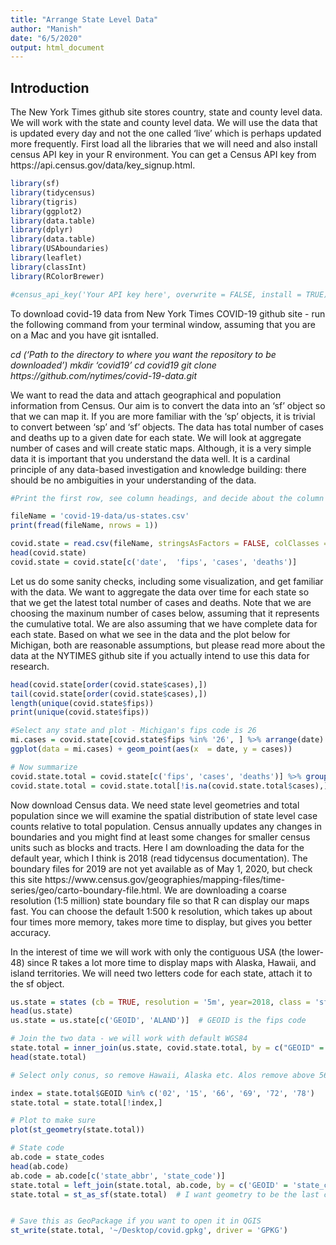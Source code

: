 ```yaml
---
title: "Arrange State Level Data"
author: "Manish"
date: "6/5/2020"
output: html_document
---
```

## Introduction

The New York Times github site stores country, state and county level data. We will work with the state and county level data. We will use the data that is updated every day and not the one called 'live' which is perhaps updated more frequently. First load all the libraries that we will need and also install census API key in your R environment. You can get a Census API key from https://api.census.gov/data/key_signup.html.  

```r

library(sf)
library(tidycensus)
library(tigris)
library(ggplot2)
library(data.table)
library(dplyr)
library(data.table)
library(USAboundaries)
library(leaflet)
library(classInt)
library(RColorBrewer)

#census_api_key('Your API key here', overwrite = FALSE, install = TRUE)
```
To download covid-19 data from New York Times COVID-19 github site - run the following command from your terminal window, assuming that you are on a Mac and you have git isntalled. 

*cd ('Path to the directory to where you want the repository to be downloaded')
mkdir 'covid19'
cd covid19
git clone https://github.com/nytimes/covid-19-data.git*

We want to read the data and attach geographical and population information from Census. Our aim is to convert the data into an 'sf' object so that we can map it. If you are more familiar with the 'sp' objects, it is trivial to convert between 'sp' and 'sf' objects. The data has total number of cases and deaths up to a given date for each state. We will look at aggregate number of cases and will create static maps. Although, it is a very simple data it is important that you understand the data well. It is a cardinal principle of any data-based investigation and knowledge building: there should be no ambiguities in your understanding of the data.  
```r
#Print the first row, see column headings, and decide about the column classes. 

fileName = 'covid-19-data/us-states.csv'
print(fread(fileName, nrows = 1))

covid.state = read.csv(fileName, stringsAsFactors = FALSE, colClasses = c('Date', 'character', 'character', 'integer', 'integer'))
head(covid.state)
covid.state = covid.state[c('date',  'fips', 'cases', 'deaths')]

```
Let us do some sanity checks, including some visualization, and get familiar with the data. We want to aggregate the data over time for each state so that we get the latest total number of cases and deaths. Note that we are choosing the maxinum number of cases below, assuming that it represents the cumulative total. We are also assuming that we have complete data for each state. Based on what we see in the data and the plot below for Michigan, both are reasonable assumptions, but please read more about the data at the NYTIMES github site if you actually intend to use this data for research.   

```r
head(covid.state[order(covid.state$cases),])      
tail(covid.state[order(covid.state$cases),]) 
length(unique(covid.state$fips))       
print(unique(covid.state$fips))

#Select any state and plot - Michigan's fips code is 26 
mi.cases = covid.state[covid.state$fips %in% '26', ] %>% arrange(date)
ggplot(data = mi.cases) + geom_point(aes(x  = date, y = cases))

# Now summarize
covid.state.total = covid.state[c('fips', 'cases', 'deaths')] %>% group_by(fips) %>% summarise('cases' = max(cases, na.rm = T), 'deaths' = max(deaths, na.rm = T))
covid.state.total = covid.state.total[!is.na(covid.state.total$cases),]
```
Now download Census data. We need state level geometries and total population since we will examine the spatial distribution of state level case counts relative to total population. Census annually updates any changes in boundaries and you might find at least some changes for smaller census units such as blocks and tracts. Here I am downloading the data for the default year, which I think is 2018 (read tidycensus documentation). The boundary files for 2019 are not yet available as of May 1, 2020, but check this site https://www.census.gov/geographies/mapping-files/time-series/geo/carto-boundary-file.html. We are downloading a coarse resolution (1:5 million) state boundary file so that R can display our maps fast. You can choose the default 1:500 k resolution, which takes up about four times more memory, takes more time to display, but gives you better accuracy. 

In the interest of time we will work with only the contiguous USA (the lower-48) since R takes a lot more time to display maps with Alaska, Hawaii, and island territories. We will need two letters code for each state, attach it to the sf object.     

```r
us.state = states (cb = TRUE, resolution = '5m', year=2018, class = 'sf')
head(us.state)         
us.state = us.state[c('GEOID', 'ALAND')]  # GEOID is the fips code 

# Join the two data - we will work with default WGS84
state.total = inner_join(us.state, covid.state.total, by = c("GEOID" = "fips"))
head(state.total)

# Select only conus, so remove Hawaii, Alaska etc. Alos remove above 56, these are islands including Puerto Rico (72).

index = state.total$GEOID %in% c('02', '15', '66', '69', '72', '78')
state.total = state.total[!index,]

# Plot to make sure
plot(st_geometry(state.total))

# State code
ab.code = state_codes
head(ab.code)
ab.code = ab.code[c('state_abbr', 'state_code')]
state.total = left_join(state.total, ab.code, by = c('GEOID' = 'state_code'))
state.total = st_as_sf(state.total)  # I want geometry to be the last column in display


# Save this as GeoPackage if you want to open it in QGIS
st_write(state.total, '~/Desktop/covid.gpkg', driver = 'GPKG')
```


